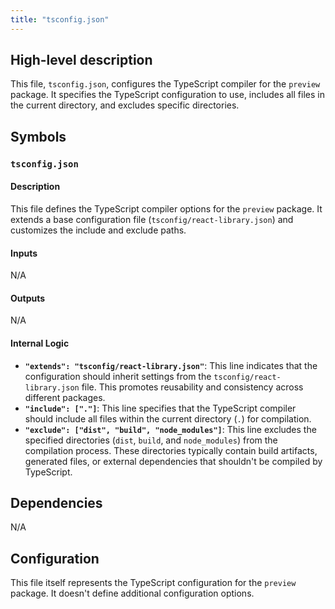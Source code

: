 ```yaml
---
title: "tsconfig.json"
---
```


## High-level description
This file, `tsconfig.json`, configures the TypeScript compiler for the `preview` package. It specifies the TypeScript configuration to use, includes all files in the current directory, and excludes specific directories.

## Symbols
### `tsconfig.json`
#### Description
This file defines the TypeScript compiler options for the `preview` package. It extends a base configuration file (`tsconfig/react-library.json`) and customizes the include and exclude paths.

#### Inputs
N/A

#### Outputs
N/A

#### Internal Logic
- **`"extends": "tsconfig/react-library.json"`**: This line indicates that the configuration should inherit settings from the `tsconfig/react-library.json` file. This promotes reusability and consistency across different packages.
- **`"include": ["."]`**: This line specifies that the TypeScript compiler should include all files within the current directory (`.`) for compilation.
- **`"exclude": ["dist", "build", "node_modules"]`**: This line excludes the specified directories (`dist`, `build`, and `node_modules`) from the compilation process. These directories typically contain build artifacts, generated files, or external dependencies that shouldn't be compiled by TypeScript.

## Dependencies
N/A

## Configuration
This file itself represents the TypeScript configuration for the `preview` package. It doesn't define additional configuration options.
